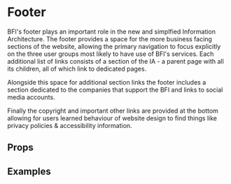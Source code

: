 
<Meta title="2 Pattern Library/1 Structure/Footer" component={Footer} />

# Footer

BFI's footer plays an important role in the new and simplfied Information Architecture. The footer provides a space for the more business facing sections of the website, allowing the primary navigation to focus explicitly on the three user groups most likely to have use of BFI's services. Each additional list of links consists of a section of the IA - a parent page with all its children, all of which link to dedicated pages.

Alongside this space for additional section links the footer includes a section dedicated to the companies that support the BFI and links to social media accounts. 

Finally the copyright and important other links are provided at the bottom allowing for users learned behaviour of website design to find things like privacy policies & accessibility information.
 
## Props 

<Props of={Footer} />

## Examples

<Preview>
    <Story name="Footer">
        <Footer
            menus={data}
            copyrightLinks={[
                {
                    title: "Cookies & privacy",
                    url: "#"
                },
                {
                    title: "Terms & conditions",
                    url: "#"
                },
                {
                    title: "Accessibility",
                    url: "#"
                },
                {
                    title: "Help & FAQs",
                    url: "#"
                }
            ]}
            copyrightText="©2020 British Film Institute. All rights reserved. Registered charity 287780"
        />
    </Story>
</Preview>
